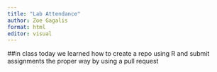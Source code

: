 ```yaml
---
title: "Lab Attendance"
author: Zoe Gagalis
format: html
editor: visual
---
```


##in class today we learned how to create a repo using R and submit assignments the proper way by using a pull request
